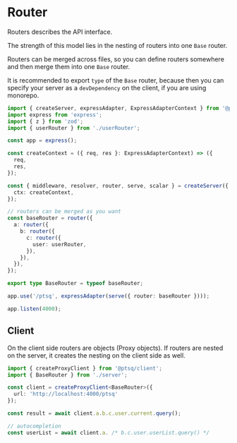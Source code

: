 # Router

Routers describes the API interface.

The strength of this model lies in the nesting of routers into one `Base` router.

Routers can be merged across files, so you can define routers somewhere and then merge them into one `Base` router.

It is recommended to export `type` of the `Base` router, because then you can specify your server as a `devDependency` on the client, if you are using monorepo.

```ts title="server.ts"
import { createServer, expressAdapter, ExpressAdapterContext } from '@ptsq/server';
import express from 'express';
import { z } from 'zod';
import { userRouter } from './userRouter';

const app = express();

const createContext = ({ req, res }: ExpressAdapterContext) => ({
  req,
  res,
});

const { middleware, resolver, router, serve, scalar } = createServer({
  ctx: createContext,
});

// routers can be merged as you want
const baseRouter = router({
  a: router({
    b: router({
      c: router({
        user: userRouter,
      }),
    }),
  }),
});

export type BaseRouter = typeof baseRouter;

app.use('/ptsq', expressAdapter(serve({ router: baseRouter })));

app.listen(4000);
```

## Client

On the client side routers are objects (Proxy objects).
If routers are nested on the server, it creates the nesting on the client side as well.

```ts title="client.ts"
import { createProxyClient } from '@ptsq/client';
import { BaseRouter } from './server';

const client = createProxyClient<BaseRouter>({
  url: 'http://localhost:4000/ptsq'
});

const result = await client.a.b.c.user.current.query();

// autocompletion
const userList = await client.a. /* b.c.user.userList.query() */
```
